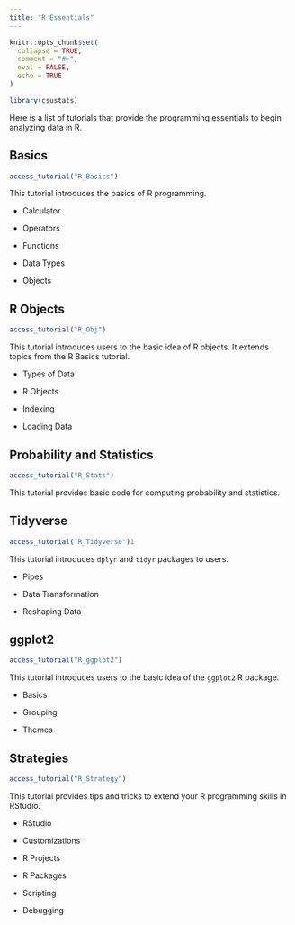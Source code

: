 ```yaml
---
title: "R Essentials"
---
```


```r
knitr::opts_chunk$set(
  collapse = TRUE,
  comment = "#>",
  eval = FALSE,
  echo = TRUE
)
```

```r
library(csustats)
```


Here is a list of tutorials that provide the programming essentials to begin analyzing data in R.

## Basics

```r
access_tutorial("R_Basics")
```

This tutorial introduces the basics of R programming.

-   Calculator

-   Operators

-   Functions

-   Data Types

-   Objects

## R Objects

```r
access_tutorial("R_Obj")
```

This tutorial introduces users to the basic idea of R objects. It extends topics from the R Basics tutorial.

-   Types of Data

-   R Objects

-   Indexing

-   Loading Data

## Probability and Statistics

```r
access_tutorial("R_Stats")
```

This tutorial provides basic code for computing probability and statistics.

## Tidyverse

```r
access_tutorial("R_Tidyverse")1
```

This tutorial introduces `dplyr` and `tidyr` packages to users.

-   Pipes

-   Data Transformation

-   Reshaping Data

## ggplot2

```r
access_tutorial("R_ggplot2")
```

This tutorial introduces users to the basic idea of the `ggplot2` R package.

-   Basics

-   Grouping

-   Themes

## Strategies

```r
access_tutorial("R_Strategy")
```

This tutorial provides tips and tricks to extend your R programming skills in RStudio.

-   RStudio

-   Customizations

-   R Projects

-   R Packages

-   Scripting

-   Debugging
